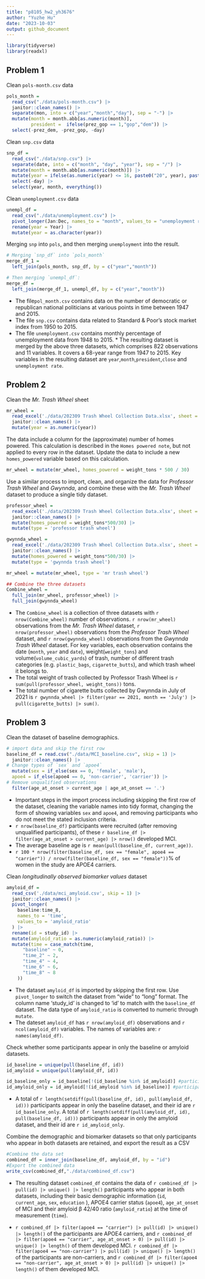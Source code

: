 ```yaml
---
title: "p8105_hw2_yh3676"
author: "Yuzhe Hu"
date: "2023-10-03"
output: github_document
---
```


```r
library(tidyverse)
library(readxl)
```

## Problem 1
Clean `pols-month.csv` data
```r
pols_month = 
  read_csv("./data/pols-month.csv") |>
  janitor::clean_names() |>
  separate(mon, into = c("year","month","day"), sep = "-") |>
  mutate(month = month.abb[as.numeric(month)],
         president =  ifelse(prez_gop == 1,"gop","dem")) |> 
  select(-prez_dem, -prez_gop, -day)
```

Clean `snp.csv` data
```r
snp_df = 
  read_csv("./data/snp.csv") |>
  separate(date, into = c("month", "day", "year"), sep = "/") |>
  mutate(month = month.abb[as.numeric(month)]) |>
  mutate(year = ifelse(as.numeric(year) <= 16, paste0("20", year), paste0("19", year))) |>
  select(-day) |>
  select(year, month, everything())
```

Clean `unemployment.csv` data
```r
unempl_df = 
  read_csv("./data/unemployment.csv") |>
  pivot_longer(Jan:Dec, names_to = "month", values_to = "unemployment rate") |> 
  rename(year = Year) |>
  mutate(year = as.character(year))
```

Merging `snp` into `pols`, and then merging `unemployment` into the result.
```r
# Merging `snp_df` into `pols_month`
merge_df_1 =
  left_join(pols_month, snp_df, by = c("year","month"))

# Then merging `unempl_df`:
merge_df = 
  left_join(merge_df_1, unempl_df, by = c("year","month"))
```

* The file`pol_month.csv` contains data on the number of democratic or republican national politicians at various points in time between 1947 and 2015. 
* The file `snp.csv` contains data related to Standard & Poor’s stock market index from 1950 to 2015. 
* The file `unemployment.csv` contains monthly percentage of unemployment data from 1948 to 2015. * The resulting dataset is merged by the above three datasets, which comprises 822 observations and 11 variables. It covers a 68-year range from 1947 to 2015. Key variables in the resulting dataset are `year`,`month`,`president`,`close` and `unemployment rate`.


## Problem 2
Clean the _Mr. Trash Wheel_ sheet
```r
mr_wheel = 
  read_excel('./data/202309 Trash Wheel Collection Data.xlsx', sheet = 1, range = 'A2:N586') |>
  janitor::clean_names() |>
  mutate(year = as.numeric(year))
```

The data include a column for the (approximate) number of homes powered. This calculation is described in the `Homes powered note`, but not applied to every row in the dataset. Update the data to include a new `homes_powered` variable based on this calculation.

```r
mr_wheel = mutate(mr_wheel, homes_powered = weight_tons * 500 / 30)
```

Use a similar process to import, clean, and organize the data for _Professor Trash Wheel_ and _Gwynnda_, and combine these with the _Mr. Trash Wheel_ dataset to produce a single tidy dataset. 

```r
professor_wheel = 
  read_excel('./data/202309 Trash Wheel Collection Data.xlsx', sheet = 2, range = 'A2:M108') |>
  janitor::clean_names() |>
  mutate(homes_powered = weight_tons*500/30) |>
  mutate(type = 'professor trash wheel')

gwynnda_wheel = 
  read_excel('./data/202309 Trash Wheel Collection Data.xlsx', sheet = 4, range = 'A2:L157') |>
  janitor::clean_names() |>
  mutate(homes_powered = weight_tons*500/30) |>
  mutate(type = 'gwynnda trash wheel')

mr_wheel = mutate(mr_wheel, type = 'mr trash wheel')

## Combine the three datasets
Combine_wheel = 
  full_join(mr_wheel, professor_wheel) |> 
  full_join(gwynnda_wheel)
```

* The `Combine_wheel` is a collection of three datasets with `r nrow(Combine_wheel)` number of observations. `r nrow(mr_wheel)` observations from the _Mr. Trash Wheel_ dataset,  `r nrow(professor_wheel)` observations from the _Professor Trash Wheel_ dataset, and `r nrow(gwynnda_wheel)` observations from the _Gwynnda Trash Wheel_ dataset. For key variables, each observation contains the date (`month`, `year` and `date`), weight(`weight_tons`) and volume(`volume_cubic_yards`) of trash, number of different trash categories (e.g. `plastic_bags`, `cigarette_butts`), and which trash wheel it belongs to.
* The total weight of trash collected by Professor Trash Wheel is `r sum(pull(professor_wheel, weight_tons))` tons. 
* The total number of cigarette butts collected by Gwynnda in July of 2021 is `r gwynnda_wheel |> filter(year == 2021, month == 'July') |> pull(cigarette_butts) |> sum()`.

## Problem 3
Clean the dataset of baseline demographics.
```r
# import data and skip the first row
baseline_df = read.csv("./data/MCI_baseline.csv", skip = 1) |> 
  janitor::clean_names() |> 
# Change types of `sex` and `apoe4`
  mutate(sex = if_else(sex == 0, 'female', 'male'),
  apoe4 = if_else(apoe4 == 0, 'non-carrier', 'carrier')) |> 
# Remove unqualified observations
  filter(age_at_onset > current_age | age_at_onset == '.')
```
* Important steps in the import process including skipping the first row of the dataset, cleaning the variable names into tidy format, changing the form of showing variables `sex` and `apoe4`, and removing participants who do not meet the stated inclusion criteria.
* `r nrow(baseline_df)` participants were recruited (after removing unqualified participants), of these `r baseline_df |> filter(age_at_onset > current_age) |> nrow()` developed MCI.
* The average baseline age is `r mean(pull(baseline_df, current_age))`.
*  `r 100 * nrow(filter(baseline_df, sex == "female", apoe4 == "carrier")) / nrow(filter(baseline_df, sex == "female"))`% of women in the study are APOE4 carriers.


Clean _longitudinally observed biomarker values_ dataset
```r
amyloid_df = 
  read_csv('./data/mci_amyloid.csv', skip = 1) |>
  janitor::clean_names() |>
  pivot_longer(
    baseline:time_8,
    names_to = 'time',
    values_to = 'amyloid_ratio'
  ) |>
  rename(id = study_id) |>
  mutate(amyloid_ratio = as.numeric(amyloid_ratio)) |> 
  mutate(time = case_match(time,
      "baseline" ~ 0,
      "time_2" ~ 2,
      "time_4" ~ 4,
      "time_6" ~ 6,
      "time_8" ~ 8
    ))
```
* The dataset `amyloid_df` is imported by skipping the first row. Use `pivot_longer` to switch the dataset from “wide” to “long” format. The column name 'study_id' is changed to 'id' to match with the `baseline_df` dataset. The data type of `amyloid_ratio` is converted to numeric through `mutate`. 
* The dateset `amyloid_df` has `r nrow(amyloid_df)` observations and `r ncol(amyloid_df)` variables. The names of variables are: `r names(amyloid_df)`.

Check whether some participants appear in only the baseline or amyloid datasets. 
```r
id_baseline = unique(pull(baseline_df, id))
id_amyloid = unique(pull(amyloid_df, id))

id_baseline_only = id_baseline[!(id_baseline %in% id_amyloid)] #participants that only appear in baseline
id_amyloid_only = id_amyloid[!(id_amyloid %in% id_baseline)] #participants that only appear in amyloid
```

* A total of `r length(setdiff(pull(baseline_df, id), pull(amyloid_df, id)))` participants appear in only the baseline dataset, and their id are `r id_baseline_only`. A total of `r length(setdiff(pull(amyloid_df, id), pull(baseline_df, id)))` participants appear in only the amyloid dataset, and their id are `r id_amyloid_only`. 

Combine the demographic and biomarker datasets so that only participants who appear in both datasets are retained, and export the result as a CSV

```r
#Combine the data set
combined_df = inner_join(baseline_df, amyloid_df, by = "id")
#Export the combined data
write_csv(combined_df,"./data/combined_df.csv")
```
* The resulting dataset `combined_df` contains the data of `r combined_df |> pull(id) |> unique() |> length()` participants who appear in both datasets, including their basic demographic information (`id`,  `current_age`, `sex`, `education` ), APOE4 carrier status (`apoe4`), `age_at_onset` of MCI and their amyloid β 42/40 ratio (`amyloid_ratio`) at the time of measurement (`time`).

* `r combined_df |> filter(apoe4 == "carrier") |> pull(id) |> unique() |> length()` of the participants are APOE4 carriers, and `r combined_df |> filter(apoe4 == "carrier", age_at_onset > 0) |> pull(id) |> unique() |> length()` of them developed MCI. `r combined_df |> filter(apoe4 == "non-carrier") |> pull(id) |> unique() |> length()` of the participants are non-carriers, and `r combined_df |> filter(apoe4 == "non-carrier", age_at_onset > 0) |> pull(id) |> unique() |> length()` of them developed MCI.





